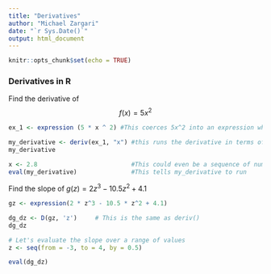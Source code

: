 ```yaml
---
title: "Derivatives"
author: "Michael Zargari"
date: "`r Sys.Date()`"
output: html_document
---
```


```r
knitr::opts_chunk$set(echo = TRUE)
```

### Derivatives in R

Find the derivative of $$f(x) = 5x^2$$

```r
ex_1 <- expression (5 * x ^ 2) #This coerces 5x^2 into an expression which deriv understabds

my_derivative <- deriv(ex_1, "x") #this runs the derivative in terms of x
my_derivative

x <- 2.8                          #This could even be a sequence of numbers which it will compute it for each one
eval(my_derivative)               #This tells my_derivative to run
```

Find the slope of $g(z) = 2z^3 - 10.5z^2 + 4.1$ <!-- # this is in line LATEX -->

```r
gz <- expression(2 * z^3 - 10.5 * z^2 + 4.1)

dg_dz <- D(gz, 'z')     # This is the same as deriv()
dg_dz

# Let's evaluate the slope over a range of values
z <- seq(from = -3, to = 4, by = 0.5)

eval(dg_dz)
```

